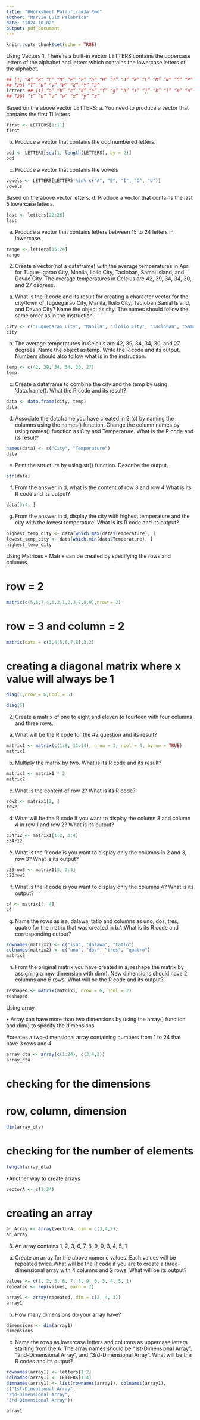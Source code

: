 ```yaml
---
title: "RWorksheet_Palabrica#3a.Rmd"
author: "Marvin Luiz Palabrica"
date: "2024-10-02"
output: pdf_document
---
```


```r
knitr::opts_chunk$set(echo = TRUE)
```
Using Vectors
1. There is a built-in vector LETTERS contains the uppercase letters of the alphabet
and letters which contains the lowercase letters of the alphabet.
```r
## [1] “A” “B” “C” “D” “E” “F” “G” “H” “I” “J” “K” “L” “M” “N” “O” “P” “Q” “R” “S” 
## [20] “T” “U” “V” “W” “X” “Y” “Z”
letters ## [1] “a” “b” “c” “d” “e” “f” “g” “h” “i” “j” “k” “l” “m” “n” “o” “p” “q” “r” “s” 
## [20] “t” “u” “v” “w” “x” “y” “z”
```
Based on the above vector LETTERS:
a. You need to produce a vector that contains the first 11 letters.
```r
first <- LETTERS[1:11]
first
```
b. Produce a vector that contains the odd numbered letters.
```r
odd <- LETTERS[seq(1, length(LETTERS), by = 2)]
odd
```
c. Produce a vector that contains the vowels
```r
vowels <- LETTERS[LETTERS %in% c("A", "E", "I", "O", "U")]
vowels
```
Based on the above vector letters:
d. Produce a vector that contains the last 5 lowercase letters.
```r
last <- letters[22:26]
last
```
e. Produce a vector that contains letters between 15 to 24 letters in lowercase.
```r
range <- letters[15:24]
range
```
2. Create a vector(not a dataframe) with the average temperatures in April for Tugue-
garao City, Manila, Iloilo City, Tacloban, Samal Island, and Davao City. The average temperatures in Celcius are 42, 39, 34, 34, 30, and 27 degrees.

a. What is the R code and its result for creating a character vector for the city/town
of Tuguegarao City, Manila, Iloilo City, Tacloban,Samal Island, and Davao City? Name the
object as city. The names should follow the same order as in the instruction.
```r
city <- c("Tuguegarao City", "Manila", "Iloilo City", "Tacloban", "Samal Island", "Davao City")
city
```
b. The average temperatures in Celcius are 42, 39, 34, 34, 30, and 27 degrees. Name the object as temp. Write the R code and its output. Numbers should also follow what is in the instruction.
```r
temp <- c(42, 39, 34, 34, 30, 27)
temp
```
c. Create a dataframe to combine the city and the temp by using ‘data.frame(). What the R code and its result?
```r
data <- data.frame(city, temp)
data

```
d. Associate the dataframe you have created in 2.(c) by naming the columns using the names() function. Change the column names by using names() function as City and Temperature. What is the R code and its result?
```r
names(data) <- c("City", "Temperature")
data
```
e. Print the structure by using str() function. Describe the output.
```r
str(data)
```

f. From the answer in d, what is the content of row 3 and row 4 What is its R code and its output?
```r
data[3:4, ]
```
g. From the answer in d, display the city with highest temperature and the city with the lowest temperature. What is its R code and its output?
```r
highest_temp_city <- data[which.max(data$Temperature), ]
lowest_temp_city <- data[which.min(data$Temperature), ]
highest_temp_city
```
Using Matrices
• Matrix can be created by specifying the rows and columns.

# row = 2
```r
matrix(c(5,6,7,4,3,2,1,2,3,7,8,9),nrow = 2)
```
# row = 3 and column = 2
```r
matrix(data = c(3,4,5,6,7,8),3,2)
```
# creating a diagonal matrix where x value will always be 1
```r
diag(1,nrow = 6,ncol = 5)

```

```r
diag(6)
```
2. Create a matrix of one to eight and eleven to fourteen with four columns and three rows.

a. What will be the R code for the #2 question and its result?
```r
matrix1 <- matrix(c(1:8, 11:14), nrow = 3, ncol = 4, byrow = TRUE)
matrix1
```
b. Multiply the matrix by two. What is its R code and its result?
```r
matrix2 <- matrix1 * 2
matrix2
```
c. What is the content of row 2? What is its R code?
```r
row2 <- matrix1[2, ]
row2
```
d. What will be the R code if you want to display the column 3 and column 4 in row 1 and row 2? What is its output?
```r
c34r12 <- matrix1[1:2, 3:4]
c34r12
```
e. What is the R code is you want to display only the columns in 2 and 3, row 3? What is its output?
```r
c23row3 <- matrix1[3, 2:3]
c23row3
```
f. What is the R code is you want to display only the columns 4? What is its output?
```r
c4 <- matrix1[, 4]
c4
```
g. Name the rows as isa, dalawa, tatlo and columns as uno, dos, tres, quatro for the matrix that was created in b.‘. What is its R code and corresponding output?
```r
rownames(matrix2) <- c("isa", "dalawa", "tatlo")
colnames(matrix2) <- c("uno", "dos", "tres", "quatro")
matrix2

```
h. From the original matrix you have created in a, reshape the matrix by assigning a new dimension with dim(). New dimensions should have 2 columns and 6 rows. What will be the R code and its output?
```r
reshaped <- matrix(matrix1, nrow = 6, ncol = 2)
reshaped
```
 Using array
 
• Array can have more than two dimensions by using the array() function and dim() to specify the dimensions

#creates a two-dimensional array containing numbers from 1 to 24 that have 3 rows and 4
```r
array_dta <- array(c(1:24), c(3,4,2))
array_dta
```
# checking for the dimensions
# row, column, dimension
```r
dim(array_dta)
```
# checking for the number of elements
```r
length(array_dta)
```
•Another way to create arrays
```r
vectorA <- c(1:24)
```
# creating an array
```r
an_Array <- array(vectorA, dim = c(3,4,2))
an_Array
```
3. An array contains 1, 2, 3, 6, 7, 8, 9, 0, 3, 4, 5, 1

a. Create an array for the above numeric values. Each values will be repeated twice.What will be the R code if you are to create a three-dimensional array with 4 columns and 2 rows. What will be its output?
```r
values <- c(1, 2, 3, 6, 7, 8, 9, 0, 3, 4, 5, 1)
repeated <- rep(values, each = 2)

array1 <- array(repeated, dim = c(2, 4, 3))
array1
```
b. How many dimensions do your array have?
```r
dimensions <- dim(array1)
dimensions
```
c. Name the rows as lowercase letters and columns as uppercase letters starting from the A. The array names should be “1st-Dimensional Array”, “2nd-Dimensional Array”, and “3rd-Dimensional Array”. What will be the R codes and its output?
```r
rownames(array1) <- letters[1:2]
colnames(array1) <- LETTERS[1:4]
dimnames(array1) <- list(rownames(array1), colnames(array1),
c("1st-Dimensional Array",
"2nd-Dimensional Array",
"3rd-Dimensional Array"))

array1
```



